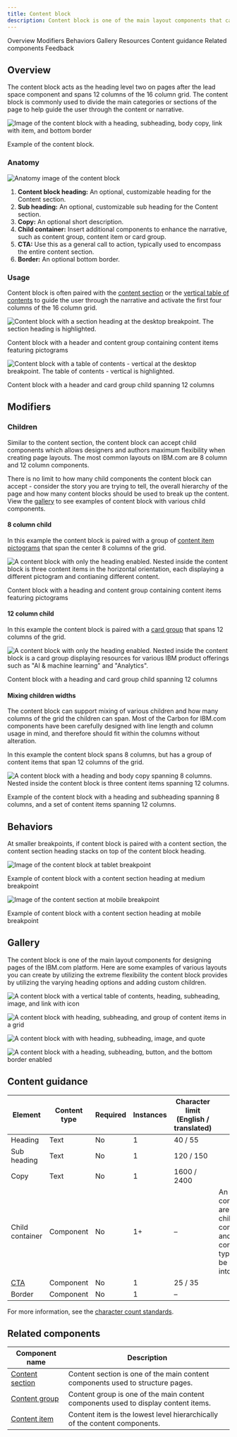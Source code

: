 ```yaml
---
title: Content block
description: Content block is one of the main layout components that can be used to build web experiences on IBM.com. It includes a large heading, subheading, body copy and CTA, and can accept many child components to enable customization and flexibility.
---
```



<ComponentDescription name="Content block" type="layout" />

<AnchorLinks>

<AnchorLink>Overview</AnchorLink>
<AnchorLink>Modifiers</AnchorLink>
<AnchorLink>Behaviors</AnchorLink>
<AnchorLink>Gallery</AnchorLink>
<AnchorLink>Resources</AnchorLink>
<AnchorLink>Content guidance</AnchorLink>
<AnchorLink>Related components</AnchorLink>
<AnchorLink>Feedback</AnchorLink>

</AnchorLinks>

## Overview

The content block acts as the heading level two on pages after the lead space component and spans 12 columns of the 16 column grid. The content block is commonly used to divide the main categories or sections of the page to help guide the user through the content or narrative.

![Image of the content block with a heading, subheading, body copy, link with item, and bottom border](../../images/component/content-block/content-block-overview.png)

<Caption>Example of the content block.</Caption>

### Anatomy

![Anatomy image of the content block](../../images/component/content-block/content-block-anatomy.png)

1. **Content block heading:** An optional, customizable heading for the Content section.
2. **Sub heading:** An optional, customizable sub heading for the Content section.
3. **Copy:** An optional short description.
4. **Child container:** Insert additional components to enhance the narrative, such as content group, content item or card group.
5. **CTA:** Use this as a general call to action, typically used to encompass the entire content section.
6. **Border:** An optional bottom border.

### Usage

Content block is often paired with the [content section](../components/content-section) or the [vertical table of contents](../components/table-of-contents#vertical) to guide the user through the narrative and activate the first four columns of the 16 column grid.

<Row>

<Column colMd={8} colLg={6}>

![Content block with a section heading at the desktop breakpoint. The section heading is highlighted.](../../images/component/content-block/content-block-usage-01.png)

<Caption>
  Content block with a header and content group containing content items
  featuring pictograms
</Caption>

</Column>

<Column colMd={8} colLg={6}>

![Content block with a table of contents - vertical  at the desktop breakpoint. The table of contents - vertical is highlighted.](../../images/component/content-block/content-block-usage-02.png)

<Caption>
  Content block with a header and card group child spanning 12 columns
</Caption>

</Column>

</Row>

## Modifiers


### Children

Similar to the content section, the content block can accept child components which allows designers and authors maximum flexibility when creating page layouts. The most common layouts on IBM.com are 8 column and 12 column components.

There is no limit to how many child components the content block can accept - consider the story you are trying to tell, the overall hierarchy of the page and how many content blocks should be used to break up the content. View the [gallery](#gallery) to see examples of content block with various child components.

#### 8 column child

In this example the content block is paired with a group of [content item pictograms](./content-item) that span the center 8 columns of the grid.

![A content block with only the heading enabled. Nested inside the content block is three content items in the horizontal orientation, each displaying a different pictogram and contianing different content.](../../images/component/content-block/content-block-modifiers-01.png)

<Caption>
  Content block with a heading and content group containing content items
  featuring pictograms
</Caption>

#### 12 column child

In this example the content block is paired with a [card group](./card-group) that spans 12 columns of the grid.

![A content block with only the heading enabled. Nested inside the content block is a card group displaying resources for various IBM product offerings such as "AI & machine learning" and "Analytics".](../../images/component/content-block/content-block-modifiers-02.png)

<Caption>
  Content block with a heading and card group child spanning 12 columns
</Caption>

#### Mixing children widths

The content block can support mixing of various children and how many columns of the grid the children can span. Most of the Carbon for IBM.com components have been carefully designed with line length and column usage in mind, and therefore should fit within the columns without alteration.

In this example the content block spans 8 columns, but has a group of content items that span 12 columns of the grid.

![A content block with a heading and body copy spanning 8 columns. Nested inside the content block is three content items spanning 12 columns.](../../images/component/content-block/content-block-modifiers-03.png)

<Caption>
  Example of the content block with a heading and subheading spanning 8 columns,
  and a set of content items spanning 12 columns.
</Caption>

## Behaviors

At smaller breakpoints, if content block is paired with a content section, the content section heading stacks on top of the content block heading.

<Row>

<Column colMd={8} colLg={8}>

![Image of the content block at tablet breakpoint](../../images/component/content-section/content-section-behavior-01.png)

<Caption>
  Example of content block with a content section heading at medium breakpoint
</Caption>

</Column>

<Column colMd={8} colLg={4}>

![Image of the content section at mobile breakpoint](../../images/component/content-section/content-section-behavior-02.png)

<Caption>
  Example of content block with a content section heading at mobile breakpoint
</Caption>

</Column>

</Row>

## Gallery

The content block is one of the main layout components for designing pages of the IBM.com platform. Here are some examples of various layouts you can create by utilizing the extreme flexibility the content block provides by utilizing the varying heading options and adding custom children.

<ImageGallery>
<ImageGalleryImage alt="A content block with a vertical table of contents, heading, subheading, image, and link with icon" title="A content block with a vertical table of contents, heading, subheading, image, and link with icon" col={8}>

![A content block with a vertical table of contents, heading, subheading, image, and link with icon](../../images/component/content-block/content-block-gallery-01.png)

</ImageGalleryImage>
<ImageGalleryImage alt="A content block with heading, subheading, and group of content items in a grid" title="A content block with heading, subheading, and group of content items in a grid" col={4}>

![A content block with heading, subheading, and group of content items in a grid](../../images/component/content-block/content-block-gallery-02.png)

</ImageGalleryImage>
<ImageGalleryImage alt="A content block with with heading, subheading, image, and quote" title="A content block with with heading, subheading, image, and quote" col={4}>

![A content block with with heading, subheading, image, and quote](../../images/component/content-block/content-block-gallery-03.png)

</ImageGalleryImage>
<ImageGalleryImage alt="A content block with a heading, subheading, button, and the bottom border enabled" title="A content block with a heading, subheading, button, and the bottom border enabled" col={8}>

![A content block with a heading, subheading, button, and the bottom border enabled](../../images/component/content-block/content-block-gallery-04.png)

</ImageGalleryImage>
</ImageGallery>

<ResourceLinks name="Content block" type="layout" />

## Content guidance

| Element                                                    | Content type | Required | Instances | Character limit <br/>(English / translated) | Notes                                                                                        |
| ---------------------------------------------------------- | ------------ | -------- | --------- | ------------------------------------------- | -------------------------------------------------------------------------------------------- |
| Heading                                                    | Text         | No       | 1         | 40 / 55                                     |                                                                                              |
| Sub heading                                                | Text         | No       | 1         | 120 / 150                                   |                                                                                              |
| Copy                                                       | Text         | No       | 1         | 1600 / 2400                                 |                                                                                              |
| Child container                                            | Component    | No       | 1+        | –                                           | An optional container area that child components and other content types can be passed into. |
| [CTA](https://www.ibm.com/standards/carbon/components/cta) | Component    | No       | 1         | 25 / 35                                     |                                                                                              |
| Border                                                     | Component    | No       | 1         | –                                           |                                                                                              |

For more information, see the [character count standards](https://www.ibm.com/standards/carbon/guidelines/content#character-count-standards).

## Related components

| Component name                                   | Description                                                                        |
| ------------------------------------------------ | ---------------------------------------------------------------------------------- |
| [Content section](../components/content-section) | Content section is one of the main content components used to structure pages.     |
| [Content group](../components/content-group)     | Content group is one of the main content components used to display content items. |
| [Content item](../components/content-item)       | Content item is the lowest level hierarchically of the content components.         |

<ComponentFooter name="Content block" type="layout" />
